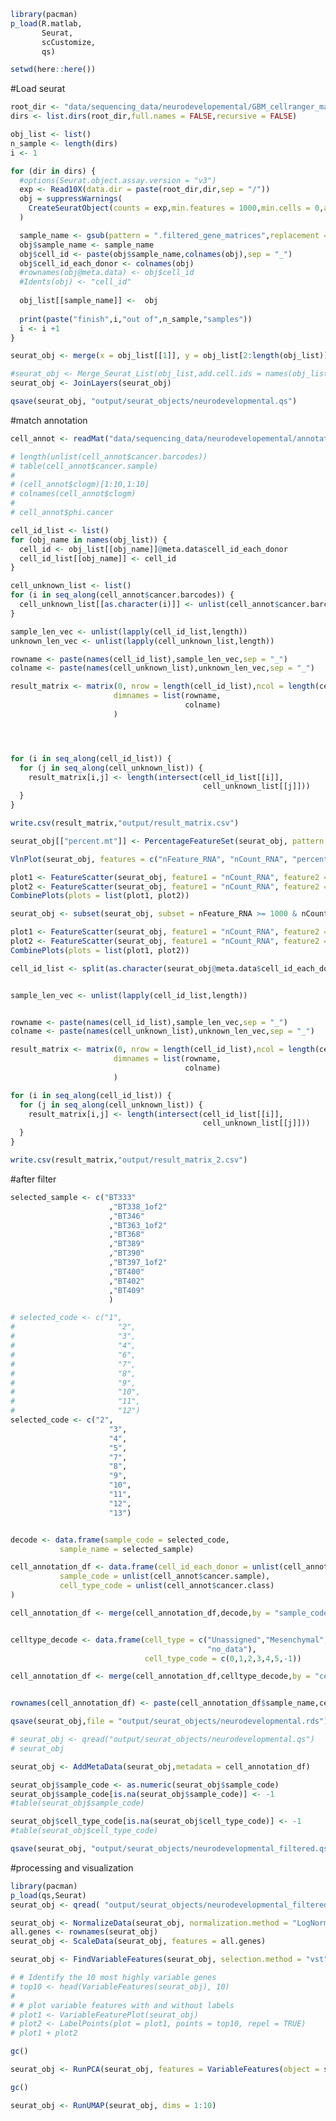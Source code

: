 ```r
library(pacman)
p_load(R.matlab,
       Seurat,
       scCustomize,
       qs)
```

```r
setwd(here::here())
```

#Load seurat
```r
root_dir <- "data/sequencing_data/neurodevelopemental/GBM_cellranger_matrix/filtered"
dirs <- list.dirs(root_dir,full.names = FALSE,recursive = FALSE)

obj_list <- list()
n_sample <- length(dirs)
i <- 1

for (dir in dirs) {
  #options(Seurat.object.assay.version = "v3")
  exp <- Read10X(data.dir = paste(root_dir,dir,sep = "/"))
  obj = suppressWarnings(
    CreateSeuratObject(counts = exp,min.features = 1000,min.cells = 0,assay = "RNA",project = "neurodevelopmental")
  )

  sample_name <- gsub(pattern = ".filtered_gene_matrices",replacement = "",x = dir)
  obj$sample_name <- sample_name
  obj$cell_id <- paste(obj$sample_name,colnames(obj),sep = "_")
  obj$cell_id_each_donor <- colnames(obj)
  #rownames(obj@meta.data) <- obj$cell_id
  #Idents(obj) <- "cell_id"
  
  obj_list[[sample_name]] <-  obj
  
  print(paste("finish",i,"out of",n_sample,"samples"))
  i <- i +1 
}
```


```r
seurat_obj <- merge(x = obj_list[[1]], y = obj_list[2:length(obj_list)],add.cell.ids = names(obj_list), project = "neuodev")
```

```r
#seurat_obj <- Merge_Seurat_List(obj_list,add.cell.ids = names(obj_list))
seurat_obj <- JoinLayers(seurat_obj)
```


```r
qsave(seurat_obj, "output/seurat_objects/neurodevelopmental.qs")
```




#match annotation
```r
cell_annot <- readMat("data/sequencing_data/neurodevelopemental/annotated_cancer_data.mat",verbose = FALSE)
```


```r
# length(unlist(cell_annot$cancer.barcodes))
# table(cell_annot$cancer.sample)
# 
# (cell_annot$clogm)[1:10,1:10]
# colnames(cell_annot$clogm)
# 
# cell_annot$phi.cancer
```

```r
cell_id_list <- list()
for (obj_name in names(obj_list)) {
  cell_id <- obj_list[[obj_name]]@meta.data$cell_id_each_donor
  cell_id_list[[obj_name]] <- cell_id
}

```

```r

cell_unknown_list <- list()
for (i in seq_along(cell_annot$cancer.barcodes)) {
  cell_unknown_list[[as.character(i)]] <- unlist(cell_annot$cancer.barcodes[[i]])
}

sample_len_vec <- unlist(lapply(cell_id_list,length))
unknown_len_vec <- unlist(lapply(cell_unknown_list,length))

rowname <- paste(names(cell_id_list),sample_len_vec,sep = "_")
colname <- paste(names(cell_unknown_list),unknown_len_vec,sep = "_")

result_matrix <- matrix(0, nrow = length(cell_id_list),ncol = length(cell_unknown_list),
                       dimnames = list(rowname,
                                       colname)
                       )




for (i in seq_along(cell_id_list)) {
  for (j in seq_along(cell_unknown_list)) {
    result_matrix[i,j] <- length(intersect(cell_id_list[[i]],
                                           cell_unknown_list[[j]]))
  }
}

write.csv(result_matrix,"output/result_matrix.csv")
``` 

```r
seurat_obj[["percent.mt"]] <- PercentageFeatureSet(seurat_obj, pattern = "^MT-")
```


```r
VlnPlot(seurat_obj, features = c("nFeature_RNA", "nCount_RNA", "percent.mt"), ncol = 3)
```

```r
plot1 <- FeatureScatter(seurat_obj, feature1 = "nCount_RNA", feature2 = "percent.mt")
plot2 <- FeatureScatter(seurat_obj, feature1 = "nCount_RNA", feature2 = "nFeature_RNA")
CombinePlots(plots = list(plot1, plot2))
```
```r
seurat_obj <- subset(seurat_obj, subset = nFeature_RNA >= 1000 & nCount_RNA >= 1800 & percent.mt <= 12)
```
```r
plot1 <- FeatureScatter(seurat_obj, feature1 = "nCount_RNA", feature2 = "percent.mt")
plot2 <- FeatureScatter(seurat_obj, feature1 = "nCount_RNA", feature2 = "nFeature_RNA")
CombinePlots(plots = list(plot1, plot2))
```

```r
cell_id_list <- split(as.character(seurat_obj@meta.data$cell_id_each_donor), seurat_obj@meta.data$sample_name)


sample_len_vec <- unlist(lapply(cell_id_list,length))


rowname <- paste(names(cell_id_list),sample_len_vec,sep = "_")
colname <- paste(names(cell_unknown_list),unknown_len_vec,sep = "_")

result_matrix <- matrix(0, nrow = length(cell_id_list),ncol = length(cell_unknown_list),
                       dimnames = list(rowname,
                                       colname)
                       )

for (i in seq_along(cell_id_list)) {
  for (j in seq_along(cell_unknown_list)) {
    result_matrix[i,j] <- length(intersect(cell_id_list[[i]],
                                           cell_unknown_list[[j]]))
  }
}

write.csv(result_matrix,"output/result_matrix_2.csv")
``` 


#after filter
```r
selected_sample <- c("BT333"
                      ,"BT338_1of2"
                      ,"BT346"
                      ,"BT363_1of2"
                      ,"BT368"
                      ,"BT389"
                      ,"BT390"
                      ,"BT397_1of2"
                      ,"BT400"
                      ,"BT402"
                      ,"BT409"
                      )

# selected_code <- c("1",
#                       "2",
#                       "3",
#                       "4",
#                       "6",
#                       "7",
#                       "8",
#                       "9",
#                       "10",
#                       "11",
#                       "12")
selected_code <- c("2",
                      "3",
                      "4",
                      "5",
                      "7",
                      "8",
                      "9",
                      "10",
                      "11",
                      "12",
                      "13")


decode <- data.frame(sample_code = selected_code,
           sample_name = selected_sample)

cell_annotation_df <- data.frame(cell_id_each_donor = unlist(cell_annot$cancer.barcodes),
           sample_code = unlist(cell_annot$cancer.sample),
           cell_type_code = unlist(cell_annot$cancer.class)
)

cell_annotation_df <- merge(cell_annotation_df,decode,by = "sample_code",all.x = TRUE)


celltype_decode <- data.frame(cell_type = c("Unassigned","Mesenchymal","Neuronal","Astro","Progenitor","Oligo",
                                            "no_data"),
                              cell_type_code = c(0,1,2,3,4,5,-1))

cell_annotation_df <- merge(cell_annotation_df,celltype_decode,by = "cell_type_code",all.x = TRUE, all.y = FALSE)


rownames(cell_annotation_df) <- paste(cell_annotation_df$sample_name,cell_annotation_df$cell_id_each_donor,sep = "_")
```





```r
qsave(seurat_obj,file = "output/seurat_objects/neurodevelopmental.rds")
```


```r
# seurat_obj <- qread("output/seurat_objects/neurodevelopmental.qs")
# seurat_obj
```






```r
seurat_obj <- AddMetaData(seurat_obj,metadata = cell_annotation_df)
```



```r
seurat_obj$sample_code <- as.numeric(seurat_obj$sample_code)
seurat_obj$sample_code[is.na(seurat_obj$sample_code)] <- -1
#table(seurat_obj$sample_code)

seurat_obj$cell_type_code[is.na(seurat_obj$cell_type_code)] <- -1
#table(seurat_obj$cell_type_code)
```

```r
qsave(seurat_obj, "output/seurat_objects/neurodevelopmental_filtered.qs")
```




#processing and visualization
```r
library(pacman)
p_load(qs,Seurat)
seurat_obj <- qread( "output/seurat_objects/neurodevelopmental_filtered.qs")
```

```r
seurat_obj <- NormalizeData(seurat_obj, normalization.method = "LogNormalize", scale.factor = 10000)
all.genes <- rownames(seurat_obj)
seurat_obj <- ScaleData(seurat_obj, features = all.genes)
```

```r
seurat_obj <- FindVariableFeatures(seurat_obj, selection.method = "vst", nfeatures = 2000)
```


```r
# # Identify the 10 most highly variable genes
# top10 <- head(VariableFeatures(seurat_obj), 10)
# 
# # plot variable features with and without labels
# plot1 <- VariableFeaturePlot(seurat_obj)
# plot2 <- LabelPoints(plot = plot1, points = top10, repel = TRUE)
# plot1 + plot2
```


```r
gc()
```

```r
seurat_obj <- RunPCA(seurat_obj, features = VariableFeatures(object = seurat_obj))

```

```r
gc()
```

```r
seurat_obj <- RunUMAP(seurat_obj, dims = 1:10)
```

